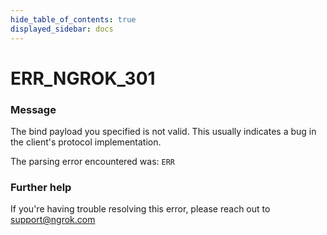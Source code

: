 ```yaml
---
hide_table_of_contents: true
displayed_sidebar: docs
---
```



# ERR_NGROK_301

### Message

The bind payload you specified is not valid.
This usually indicates a bug in the client's protocol implementation.

The parsing error encountered was:
`ERR`

<ErrorDetails error="err_ngrok_301" />

### Further help

If you're having trouble resolving this error, please reach out to [support@ngrok.com](mailto:support@ngrok.com?subject=Help%20with%20ERR_NGROK_301)
